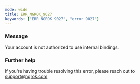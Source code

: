 ```yaml
---
mode: wide
title: ERR_NGROK_9027
keywords: ["ERR_NGROK_9027", "error 9027"]
---
```


### Message

Your account is not authorized to use internal bindings.

### Further help

If you're having trouble resolving this error, please reach out to [support@ngrok.com](mailto:support@ngrok.com?subject=Help%20with%20ERR_NGROK_9027)
